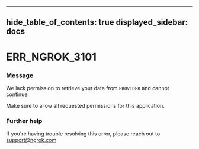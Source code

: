 

---
hide_table_of_contents: true
displayed_sidebar: docs
---


# ERR_NGROK_3101

### Message
We lack permission to retrieve your data from `PROVIDER` and cannot continue.

Make sure to allow all requested permissions for this application.

<ErrorDetails error="err_ngrok_3101" />



### Further help
If you're having trouble resolving this error, please reach out to [support@ngrok.com](mailto:support@ngrok.com?subject=Help%20with%20ERR_NGROK_3101)

